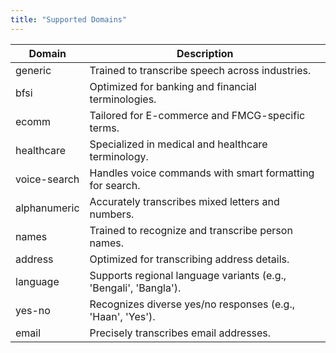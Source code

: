 ```yaml
---
title: "Supported Domains"
---
```

| Domain       | Description                                                      |
| ------------ | ---------------------------------------------------------------- |
| generic      | Trained to transcribe speech across industries.                  |
| bfsi         | Optimized for banking and financial terminologies.               |
| ecomm   | Tailored for E-commerce and FMCG-specific terms.                 |
| healthcare   | Specialized in medical and healthcare terminology.               |
| voice-search | Handles voice commands with smart formatting for search.         |
| alphanumeric | Accurately transcribes mixed letters and numbers.                |
| names        | Trained to recognize and transcribe person names.                |
| address      | Optimized for transcribing address details.                      |
| language     | Supports regional language variants (e.g., 'Bengali', 'Bangla'). |
| yes-no       | Recognizes diverse yes/no responses (e.g., 'Haan', 'Yes').       |
| email        | Precisely transcribes email addresses.                           |
